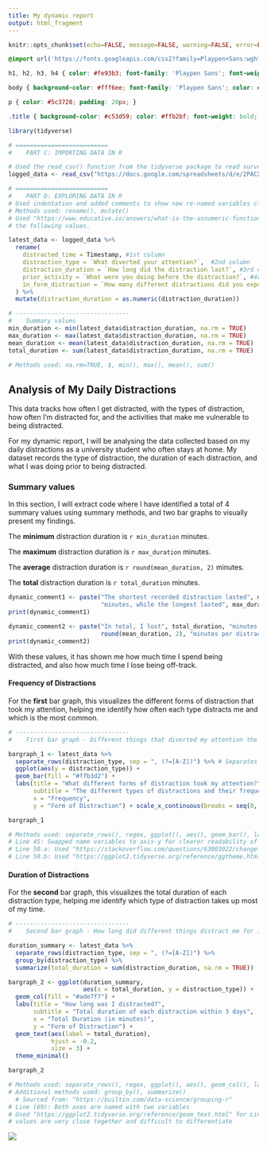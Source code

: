 ```yaml
---
title: My dynamic report
output: html_fragment
---
```


```r
knitr::opts_chunk$set(echo=FALSE, message=FALSE, warning=FALSE, error=FALSE)

```

```css
@import url('https://fonts.googleapis.com/css2?family=Playpen+Sans:wght@100..800&family=Yusei+Magic&display=swap');

h1, h2, h3, h4 { color: #fe93b3; font-family: 'Playpen Sans'; font-weight: 600; }

body { background-color: #fff6ee; font-family: 'Playpen Sans'; color: #5c3728 }

p { color: #5c3728; padding: 20px; }

.title { background-color: #c53d59; color: #ffb2bf; font-weight: bold; padding: 20px; text-align: center; }
```

```r
library(tidyverse)

# ==========================
#    PART C: IMPORTING DATA IN R

# Used the read_csv() function from the tidyverse package to read survey data
logged_data <- read_csv("https://docs.google.com/spreadsheets/d/e/2PACX-1vSgubzS6k4NDQofihsdo2jTizcJBEFSmmROlA4jh4YC9wci3XBf8cotrK2f3qTqtO21EyuVTicKo9VA/pub?gid=2047078314&single=true&output=csv")

# ==========================
#    PART D: EXPLORING DATA IN R
# Used indentation and added comments to show new re-named variables clearer
# Methods used: rename(), mutate()
# Used "https://www.educative.io/answers/what-is-the-asnumeric-function-in-r" to convert into numeric values, as it would not print 
# the following values.

latest_data <- logged_data %>%
  rename(
    distracted_time = Timestamp, #1st column
    distraction_type = `What diverted your attention?`,  #2nd column
    distraction_duration = `How long did the distraction last?`, #3rd column
    prior_activity = `What were you doing before the distraction?`, #4rd column
    in_form_distraction = `How many different distractions did you experience while taking this form?` #5th column
  ) %>%
  mutate(distraction_duration = as.numeric(distraction_duration))

# --------------------------------
#    Summary values
min_duration <- min(latest_data$distraction_duration, na.rm = TRUE)
max_duration <- max(latest_data$distraction_duration, na.rm = TRUE)
mean_duration <- mean(latest_data$distraction_duration, na.rm = TRUE)
total_duration <- sum(latest_data$distraction_duration, na.rm = TRUE)

# Methods used: na.rm=TRUE, $, min(), max(), mean(), sum()

```

## Analysis of My Daily Distractions

This data tracks how often I get distracted, with the types of distraction, how often I'm distracted for, and the activities that make me vulnerable to being distracted.

For my dynamic report, I will be analysing the data collected based on my daily distractions as a university student who often stays at home. My dataset records the type of distraction, the duration of each distraction, and what I was doing prior to being distracted.

### Summary values

In this section, I will extract code where I have identified a total of 4 summary values using summary methods, and two bar graphs to visually present my findings.

The **minimum** distraction duration is `r min_duration` minutes.

The **maximum** distraction duration is `r max_duration` minutes.

The **average** distraction duration is `r round(mean_duration, 2)` minutes.

The **total** distraction duration is `r total_duration` minutes.

<!-- dynamic comment --> 

```r
dynamic_comment1 <- paste("The shortest recorded distraction lasted", min_duration, 
                          "minutes, while the longest lasted", max_duration, "minutes.")
print(dynamic_comment1)

dynamic_comment2 <- paste("In total, I lost", total_duration, "minutes to distractions, averaging",
                          round(mean_duration, 2), "minutes per distraction.")
print(dynamic_comment2)

```

With these values, it has shown me how much time I spend being distracted, and also how much time I lose being off-track.

#### Frequency of Distractions

For the **first** bar graph, this visualizes the different forms of distraction that took my attention, helping me identify how often each type distracts me and which is the most common.

```r
# --------------------------------
#    First bar graph - Different things that diverted my attention the most (Distraction Type vs Frequency)

bargraph_1 <- latest_data %>%
  separate_rows(distraction_type, sep = ", (?=[A-Z])") %>% # Separates values by commas but not the variable "Noise from outside (e.g. cars, rain, birds)"
  ggplot(aes(y = distraction_type)) +
  geom_bar(fill = "#ffb3d2") +
  labs(title = "What different forms of distraction took my attention?",
       subtitle = "The different types of distractions and their frequency",
       x = "Frequency",
       y = "Form of Distraction") + scale_x_continuous(breaks = seq(0, 10, by = 1)) + theme_minimal()

bargraph_1

# Methods used: separate_rows(), regex, ggplot(), aes(), geom_bar(), labs()
# Line 45: Swapped name variables to axis-y for clearer readability of names as they overlap and don't wrap if it were in x-axis
# Line 50.a: Used "https://stackoverflow.com/questions/63003022/change-scale-on-x-axis-in-ggplot-in-r" to modify numeric axis scale
# Line 50.b: Used "https://ggplot2.tidyverse.org/reference/ggtheme.html" to apply themes to bar graph
```

#### Duration of Distractions

For the **second** bar graph, this visualizes the total duration of each distraction type, helping me identify which type of distraction takes up most of my time.

```r
# --------------------------------
#    Second bar graph - How long did different things distract me for in 3 days (Distraction Type vs Duration)

duration_summary <- latest_data %>%
  separate_rows(distraction_type, sep = ", (?=[A-Z])") %>% 
  group_by(distraction_type) %>%
  summarize(total_duration = sum(distraction_duration, na.rm = TRUE))

bargraph_2 <- ggplot(duration_summary, 
                     aes(x = total_duration, y = distraction_type)) +
  geom_col(fill = "#ade7f7") +
  labs(title = "How long was I distracted?",
       subtitle = "Total duration of each distraction within 3 days",
       x = "Total Duration (in minutes)",
       y = "Form of Distraction") +
  geom_text(aes(label = total_duration), 
            hjust = -0.2,  
            size = 3) +
  theme_minimal()

bargraph_2

# Methods used: separate_rows(), regex, ggplot(), aes(), geom_col(), labs(), sum()
# Additional methods used: group_by(), summarize()
  # Sourced from: "https://builtin.com/data-science/grouping-r"
# Line (69): Both axes are named with two variables
# Used "https://ggplot2.tidyverse.org/reference/geom_text.html" for Line X to label bars as some
# values are very close together and difficult to differentiate
```









![](https://c.tenor.com/-qBsG1HwR4oAAAAC/tenor.gif)

